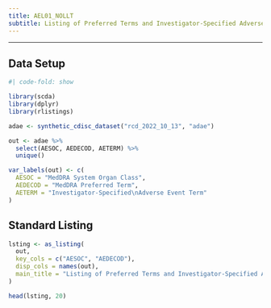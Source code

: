 ```yaml
---
title: AEL01_NOLLT
subtitle: Listing of Preferred Terms and Investigator-Specified Adverse Event Terms
---
```


------------------------------------------------------------------------

::: panel-tabset
## Data Setup

```r
#| code-fold: show

library(scda)
library(dplyr)
library(rlistings)

adae <- synthetic_cdisc_dataset("rcd_2022_10_13", "adae")

out <- adae %>%
  select(AESOC, AEDECOD, AETERM) %>%
  unique()

var_labels(out) <- c(
  AESOC = "MedDRA System Organ Class",
  AEDECOD = "MedDRA Preferred Term",
  AETERM = "Investigator-Specified\nAdverse Event Term"
)
```

## Standard Listing

```r
lsting <- as_listing(
  out,
  key_cols = c("AESOC", "AEDECOD"),
  disp_cols = names(out),
  main_title = "Listing of Preferred Terms and Investigator-Specified Adverse Event Terms"
)

head(lsting, 20)
```
:::
